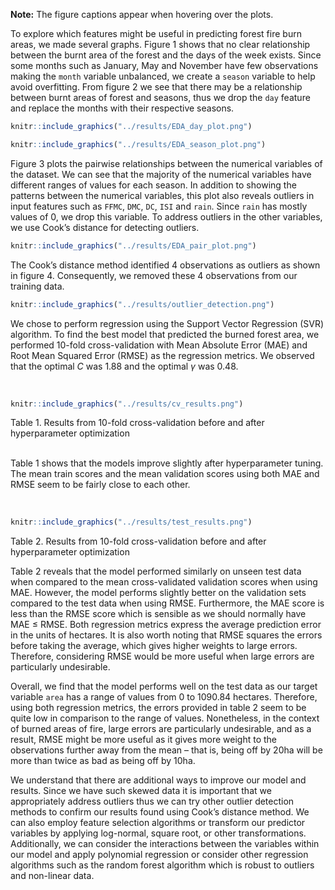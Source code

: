 
**Note:** The figure captions appear when hovering over the plots.

To explore which features might be useful in predicting forest fire burn areas, we made several graphs. Figure 1 shows that no clear relationship between the burnt area of the forest and the days of the week exists. Since some months such as January, May and November have few observations making the  `month` variable unbalanced, we create a `season` variable to help avoid overfitting. From figure 2 we see that there may be a relationship between burnt areas of forest and seasons, thus we drop the `day` feature and replace the months with their respective seasons. 


```r
knitr::include_graphics("../results/EDA_day_plot.png")
```


```r
knitr::include_graphics("../results/EDA_season_plot.png")
```

Figure 3 plots the pairwise relationships between the numerical variables of the dataset. We can see that the majority of the numerical variables have different ranges of values for each season. In addition to showing the patterns between the numerical variables, this plot also reveals outliers in input features such as `FFMC`, `DMC`, `DC`, `ISI` and `rain`. Since `rain` has mostly values of 0, we drop this variable. To address outliers in the other variables, we use Cook's distance for detecting outliers. 


```r
knitr::include_graphics("../results/EDA_pair_plot.png")
```


The Cook's distance method identified 4 observations as outliers as shown in figure 4. Consequently, we removed these 4 observations from our training data. 

```r
knitr::include_graphics("../results/outlier_detection.png")
```

We chose to perform regression using the Support Vector Regression (SVR) algorithm. To find the best model that predicted the burned forest area, we performed 10-fold cross-validation with Mean Absolute Error (MAE) and Root Mean Squared Error (RMSE) as the regression metrics. We observed that the optimal $C$ was $1.88$ and the optimal $\gamma$ was $0.48$.

<br>

```r
knitr::include_graphics("../results/cv_results.png")
```


Table 1. Results from 10-fold cross-validation before and after hyperparameter optimization

<br>
Table 1 shows that the models improve slightly after hyperparameter tuning. The mean train scores and the mean validation scores using both MAE and RMSE seem to be fairly close to each other.

<br>

```r
knitr::include_graphics("../results/test_results.png")
```

Table 2. Results from 10-fold cross-validation before and after hyperparameter optimization

Table 2 reveals that the model performed similarly on unseen test data when compared to the mean cross-validated validation scores when using MAE. However, the model performs slightly better on the validation sets compared to the test data when using RMSE. Furthermore, the MAE score is less than the RMSE score which is sensible as we should normally have MAE $\leq$ RMSE. Both regression metrics express the average prediction error in the units of hectares. It is also worth noting that RMSE squares the errors before taking the average, which gives higher weights to large errors. Therefore, considering RMSE would be more useful when large errors are particularly undesirable. 

Overall, we find that the model performs well on the test data as our target variable `area` has a range of values from $0$ to $1090.84$ hectares. Therefore, using both regression metrics, the errors provided in table 2 seem to be quite low in comparison to the range of values. Nonetheless, in the context of burned areas of fire, large errors are particularly undesirable, and as a result, RMSE might be more useful as it gives more weight to the observations further away from the mean -- that is, being off by 20ha will be more than twice as bad as being off by 10ha.

We understand that there are additional ways to improve our model and results. Since we have such skewed data it is important that we appropriately address outliers thus we can try other outlier detection methods to confirm our results found using Cook's distance method. We can also employ feature selection algorithms or transform our predictor variables by applying log-normal, square root, or other transformations. Additionally, we can consider the interactions between the variables within our model and apply polynomial regression or consider other regression algorithms such as the random forest algorithm which is robust to outliers and non-linear data.